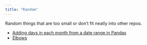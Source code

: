 ```yaml
---
title: "Random"
---
```


Random things that are too small or don't fit neatly into other repos.

* [Adding days in each month from a date range in Pandas](https://nbviewer.jupyter.org/github/pommevilla/random/blob/master/days-in-months-pd.ipynb)
* [Elbows](elbows.html)